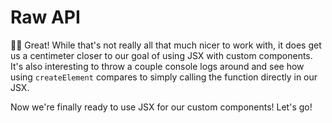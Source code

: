# Raw API

<EpicVideo url="https://www.epicreact.dev/workshops/react-fundamentals/raw-api/solution" />

👨‍💼 Great! While that's not really all that much nicer to work with, it does
get us a centimeter closer to our goal of using JSX with custom components.
It's also interesting to throw a couple console logs around and see how using
`createElement` compares to simply calling the function directly in our
JSX.

Now we're finally ready to use JSX for our custom components! Let's go!
